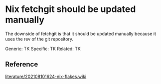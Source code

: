 = Nix fetchgit should be updated manually =

The downside of fetchgit is that it should be updated manually because it uses the rev of the git repository.

Generic: TK
Specific: TK
Related: TK

== Reference ==
[[literature/202108101624-nix-flakes.wiki]]
